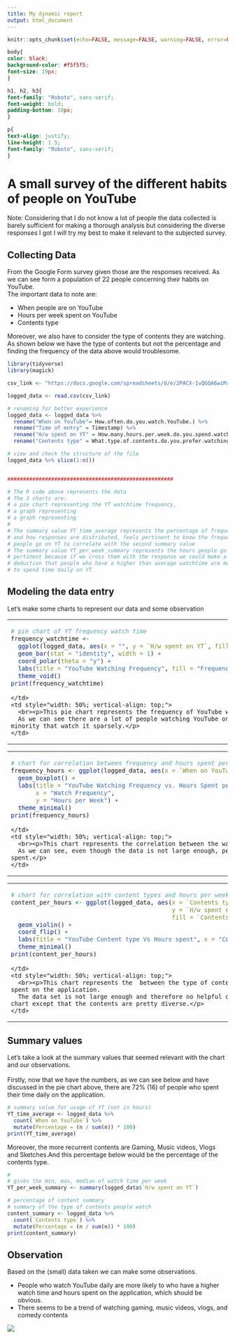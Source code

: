 ---
title: My dynamic report
output: html_document
---

```{r setup, include=FALSE}
knitr::opts_chunk$set(echo=FALSE, message=FALSE, warning=FALSE, error=FALSE)

```

```{css}

body{
color: black;
background-color: #f5f5f5;
font-size: 19px; 
}

h1, h2, h3{
font-family: "Roboto", sans-serif;
font-weight: bold;
padding-bottom: 10px;
}

p{
text-align: justify;
line-height: 1.5;
font-family: "Roboto", sans-serif;
}

```

# A small survey of the different habits of people on YouTube

Note: Considering that I do not know a lot of people the data collected is barely sufficient for making a thorough analysis but considering the diverse responses I got I will try my best to make it relevant to the subjected survey.


## Collecting Data

From the Google Form survey given those are the responses received.
As we can see form a population of 22 people concerning their habits on YouTube.<br>
The important data to note are: <br>
<ul>
  <li style="font-family: "Roboto", sans-serif;" >When people are on YouTube</li>
  <li style="font-family: "Roboto", sans-serif;">Hours per week spent on YouTube</li>
  <li style="font-family: "Roboto", sans-serif;">Contents type</li>
</ul>
Moreover, we also have to consider the type of contents they are watching.
As shown below we have the type of contents but not the percentage and finding the frequency of the data above would troublesome.
```{r}

library(tidyverse)
library(magick)

csv_link <- "https://docs.google.com/spreadsheets/d/e/2PACX-1vQGQA6wiMra1VqA2EYs5IVHi5Gm8_sREWCw6Jt4thncOpya-U24h3dgVVhev79AcBUB-LWcdwAjV_eM/pub?output=csv"

logged_data <- read.csv(csv_link)

# renaming for better experience
logged_data <- logged_data %>%
  rename("When on YouTube"= How.often.do.you.watch.YouTube.) %>%
  rename("Time of entry" = Timestamp) %>%
  rename("H/w spent on YT" = How.many.hours.per.week.do.you.spend.watching.YouTube.) %>%
  rename("Contents type" = What.type.of.contents.do.you.prefer.watching.on.YouTube.)

# view and check the structure of the file
logged_data %>% slice(1:n())


#####################################################

# The R code above represents the data
# The 3 charts are: 
# a pie chart representing the YT watchtime frequency,
# a graph representing 
# a graph representing  
#
# The summary value YT_time_average represents the percentage of frequency
# and how responses are distributed, feels pertinent to know the frequency 
# people go on YT to correlate with the second summary value
# The summary value YT_per_week_summary represents the hours people go on YT
# pertinent because if we cross them with the response we could make a 
# deduction that people who have a higher than average watchtime are more likely
# to spend time daily on YT


```
## Modeling the data entry

Let's make some charts to represent our data and some observation



<table>
  <tr>
    <td style="width: 50%;">
```{r}
# pie chart of YT frequency watch time
frequency_watchtime <- 
  ggplot(logged_data, aes(x = "", y = `H/w spent on YT`, fill = `When on YouTube`)) +
  geom_bar(stat = "identity", width = 1) +
  coord_polar(theta = "y") +
  labs(title = "YouTube Watching Frequency", fill = "Frequency") +
  theme_void()
print(frequency_watchtime)


```
    </td>
    <td style="width: 50%; vertical-align: top;">
      <br><p>This pie chart represents the frequency of YouTube watch time.  
      As we can see there are a lot of people watching YouTube on a daily basis and small minority that watch it sparsely.</p>
    </td>
  </tr>
</table>

<table>
  <tr>
    <td style="width:50%;">
```{r}
# chart for correlation between frequency and hours spent per week on YT
frequency_hours <- ggplot(logged_data, aes(x = `When on YouTube`, y = `H/w spent on YT`, fill = `When on YouTube`)) + 
  geom_boxplot() +
  labs(title = "YouTube Watching Frequency vs. Hours Spent per Week",
       x = "Watch Frequency", 
       y = "Hours per Week") +
  theme_minimal()
print(frequency_hours)


```
    </td>
    <td style="width: 50%; vertical-align: top;">
      <br><p>This chart represents the correlation between the watch time frequency and the hours spent on the app.  
      As we can see, even though the data is not large enough, people who spend time daily on YouTube have a higher time spent.</p>
    </td>
  </tr>
</table>


<table>
  <tr>
    <td style="width:50%;">
```{r}
# chart for correlation with content types and hours per week spent
content_per_hours <- ggplot(logged_data, aes(x = `Contents type`,
                                             y = `H/w spent on YT`,
                                             fill = `Contents type`)) + 
  geom_violin() + 
  coord_flip() + 
  labs(title = "YouTube Content type Vs Hours spent", x = "Content type", y = "Hours per week") +
  theme_minimal()
print(content_per_hours)

```
    </td>
    <td style="width: 50%; vertical-align: top;">
      <br><p>This chart represents the  between the type of contents watched and the hours people spent on the application.  
      The data set is not large enough and therefore no helpful observation could be made with this chart except that the contents are pretty diverse.</p>
    </td>
  </tr>
</table>

## Summary values

Let's take a look at the summary values that seemed relevant with the chart and our observations.<br>
<br>
Firstly, now that we have the numbers, as we can see below and have discussed in the pie chart above, there are 72% (16) of people who spent their time daily on the application.

```{r}
# summary value for usage of YT (not in hours)
YT_time_average <- logged_data %>%
  count(`When on YouTube`) %>%
  mutate(Percentage = (n / sum(n)) * 100)
print(YT_time_average)
```

<p>Moreover, the more recurrent contents are Gaming, Music videos, Vlogs and Sketches.And this percentage below would be the percentage of the contents type.</p>


```{r}
# 
# gives the min, max, median of watch time per week
YT_per_week_summary <- summary(logged_data$`H/w spent on YT`)

# percentage of content summary
# summary of the type of contents people watch
content_summary <- logged_data %>%
  count(`Contents type`) %>%
  mutate(Percentage = (n / sum(n)) * 100)
print(content_summary)
```

## Observation 

Based on the (small) data taken we can make some observations.<br>

<ul>
  <li style="font-family: "Roboto", sans-serif;" >People who watch YouTube daily are more likely to who have a higher watch time and hours spent on the application, which should be obvious.</li>
  <li style="font-family: "Roboto", sans-serif;">There seems to be a trend of watching gaming, music videos, vlogs, and comedy contents</li>
</ul>

![](https://media1.tenor.com/m/WWsBijR9E74AAAAd/honey-pie-gif-honey-pie-meme.gif)
